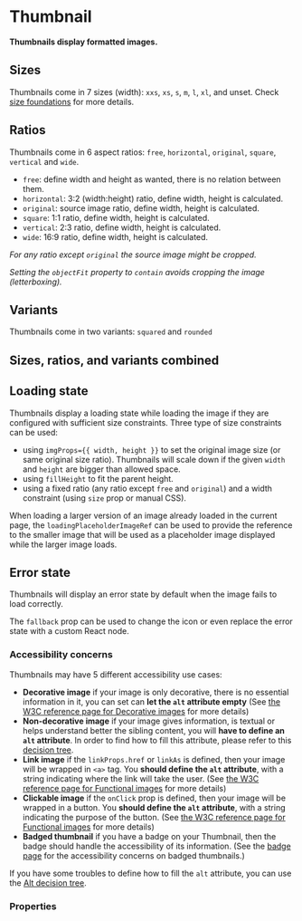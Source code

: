
# Thumbnail

**Thumbnails display formatted images.**

## Sizes

Thumbnails come in 7 sizes (width): `xxs`, `xs`, `s`, `m`, `l`, `xl`, and unset.
Check [size foundations](/product/foundations/size) for more details.

<DemoBlock orientation="horizontal" demo="sizes" />

## Ratios

Thumbnails come in 6 aspect ratios: `free`, `horizontal`, `original`, `square`, `vertical` and `wide`.

- `free`: define width and height as wanted, there is no relation between them.
- `horizontal`: 3:2 (width:height) ratio, define width, height is calculated.
- `original`: source image ratio, define width, height is calculated.
- `square`: 1:1 ratio, define width, height is calculated.
- `vertical`: 2:3 ratio, define width, height is calculated.
- `wide`: 16:9 ratio, define width, height is calculated.

*For any ratio except `original` the source image might be cropped.*

<DemoBlock orientation="horizontal" demo="ratios" />

*Setting the `objectFit` property to `contain` avoids cropping the image (letterboxing).*

<DemoBlock orientation="horizontal">
    <Thumbnail
        image="/demo-assets/landscape3.jpg"
        alt="Square"
        size="xl"
        aspectRatio="wide"
        objectFit="contain"
        style={{ background: 'black' }}
    />
</DemoBlock>

## Variants

Thumbnails come in two variants: `squared` and `rounded`

<DemoBlock orientation="horizontal" demo="variants" />

## Sizes, ratios, and variants combined

<DemoBlock orientation="horizontal" demo="combined" />

## Loading state

<DemoBlock orientation="horizontal" demo="loading" withThemeSwitcher />

Thumbnails display a loading state while loading the image if they are configured with sufficient size constraints.
Three type of size constraints can be used:

- using `imgProps={{ width, height }}` to set the original image size (or same original size ratio).
  Thumbnails will scale down if the given `width` and `height` are bigger than allowed space.
- using `fillHeight` to fit the parent height.
- using a fixed ratio (any ratio except `free` and `original`) and a width constraint (using `size` prop or manual CSS).

When loading a larger version of an image already loaded in the current page, the `loadingPlaceholderImageRef` can be
used to provide the reference to the smaller image that will be used as a placeholder image displayed while the larger
image loads.

## Error state

Thumbnails will display an error state by default when the image fails to load correctly.

<DemoBlock orientation="horizontal" demo="error" withThemeSwitcher />

The `fallback` prop can be used to change the icon or even replace the error state with a custom React node.

<DemoBlock orientation="horizontal" demo="error-fallback" withThemeSwitcher />

### Accessibility concerns

Thumbnails may have 5 different accessibility use cases:
- **Decorative image** if your image is only decorative, there is no essential information in it, you can set can **let the `alt` attribute empty**
(See [the W3C reference page for Decorative images](https://www.w3.org/WAI/tutorials/images/decorative/) for more details)
- **Non-decorative image** if your image gives information, is textual or helps understand better the sibling content, you will **have to
define an `alt` attribute**.
In order to find how to fill this attribute, please refer to this [decision tree](https://www.w3.org/WAI/tutorials/images/decision-tree/).
- **Link image** if the `linkProps.href` or `linkAs` is defined, then your image will be wrapped in `<a>` tag.
You **should define the `alt` attribute**, with a string indicating where the link will take the user.
(See [the W3C reference page for Functional images](https://www.w3.org/WAI/tutorials/images/functional/) for more details)
- **Clickable image** if the `onClick` prop is defined, then your image will be wrapped in a button.
You **should define the `alt` attribute**, with a string indicating the purpose of the button.
(See [the W3C reference page for Functional images](https://www.w3.org/WAI/tutorials/images/functional/) for more details)
- **Badged thumbnail** if you have a badge on your Thumbnail, then the badge should handle the accessibility of its information.
(See the [badge page](../badge#accessibility-concerns) for the accessibility concerns on badged thumbnails.)

If you have some troubles to define how to fill the `alt` attribute, you can use the [Alt decision tree](https://www.w3.org/WAI/tutorials/images/decision-tree/).

### Properties

<PropTable component="Thumbnail" />
